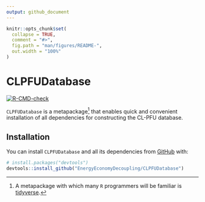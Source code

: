 ```yaml
---
output: github_document
---
```


<!-- README.md is generated from README.Rmd. Please edit Readme.Rmd. -->

```r
knitr::opts_chunk$set(
  collapse = TRUE,
  comment = "#>",
  fig.path = "man/figures/README-",
  out.width = "100%"
)
```


# CLPFUDatabase

<!-- badges: start -->
[![R-CMD-check](https://github.com/EnergyEconomyDecoupling/CLPFUDatabase/actions/workflows/R-CMD-check.yaml/badge.svg)](https://github.com/EnergyEconomyDecoupling/CLPFUDatabase/actions/workflows/R-CMD-check.yaml)
<!-- badges: end -->

`CLPFUDatabase` is a metapackage[^1] that enables 
quick and convenient installation of all dependencies
for constructing the CL-PFU database.


## Installation

You can install `CLPFUDatabase` and all its dependencies
from [GitHub](https://github.com/) with:

``` r
# install.packages("devtools")
devtools::install_github("EnergyEconomyDecoupling/CLPFUDatabase")
```


[^1]: A metapackage with which many `R` programmers will be familiar
      is [tidyverse](https://www.tidyverse.org).
